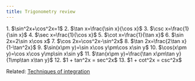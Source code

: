 ```yaml
---
title: Trigonometry review
---
```


<Block variant="secondary" title="Trigonometric identities">
    1. $\sin^2x+\cos^2x=1$
    2. $\tan x=\frac{\sin x}{\cos x}$
    3. $\csc x=\frac{1}{\sin x}$
    4. $\sec x=\frac{1}{\cos x}$
    5. $\cot x=\frac{1}{\tan x}$
    6. $\sin 2x=2\sin x\cos x$
    7. $\cos 2x=\cos^2x-\sin^2x$
    8. $\tan 2x=\frac{2\tan x}{1-\tan^2x}$
    9. $\sin(x\pm y)=\sin x\cos y\pm\cos x\sin y$
    10. $\cos(x\pm y)=\cos x\cos y\mp\sin x\sin y$
    11. $\tan(x\pm y)=\frac{\tan x\pm\tan y}{1\mp\tan x\tan y}$
    12. $1 + tan^2x = sec^2x$
    13. $1 + cot^2x = csc^2x$
</Block>

Related: [Techniques of integration](FIXME-sec:integrationtech)